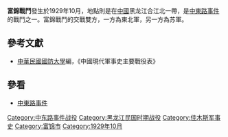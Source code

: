 {{Infobox Military Conflict|
campaign=|
image=|
caption=|
conflict=富錦戰鬥|
date=1929年10月|
place=[[中國|中國]]黑龙江合江北境|
result=苏軍以飛機及軍艦轟擊東北軍，東北軍不支敗退|
combatant1=[[東北軍|東北軍]][[王樹常|王樹常]]部|
combatant2=苏軍| 
commander1=[[王樹常|王樹常]]|
commander2=[[加倫將軍|加倫將軍]]|
strength1=|
strength2=|
casualties1=|
casualties2=|
}}
'''富錦戰鬥'''發生於1929年10月，地點則是在[[中國|中國]]黑龙江合江北一帶，是[[中東路事件|中東路事件]]的戰鬥之一。富錦戰鬥的交戰雙方，一方為東北軍，另一方為苏軍。

==參考文獻==
*[[中華民國|中華民國]][[國防大學_(臺灣)|國防大學]]編，《中國現代軍事史主要戰役表》
==參看==
*[[中東路事件|中東路事件]]

[[Category:中东路事件战役|Category:中东路事件战役]]
[[Category:黑龙江民国时期战役|Category:黑龙江民国时期战役]]
[[Category:佳木斯军事史|Category:佳木斯军事史]]
[[Category:富锦市|Category:富锦市]]
[[Category:1929年10月|Category:1929年10月]]